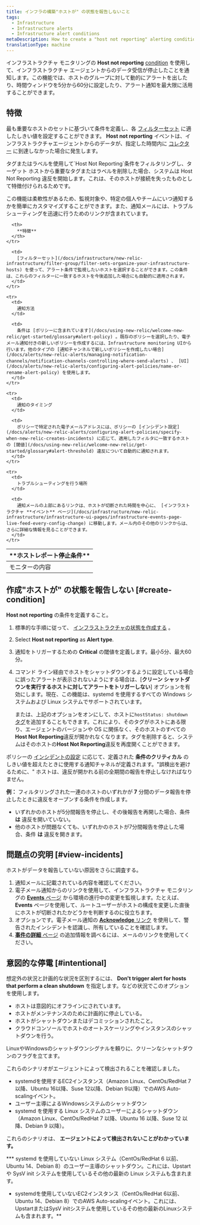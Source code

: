 ```yaml
---
title: インフラの構築"ホストが" の状態を報告しないこと
tags:
  - Infrastructure
  - Infrastructure alerts
  - Infrastructure alert conditions
metaDescription: How to create a "host not reporting" alerting condition for infrastructure monitoring.
translationType: machine
---
```


インフラストラクチャ モニタリングの **Host not reporting** [condition](/docs/infrastructure/new-relic-infrastructure/configuration/infrastructure-alerts-add-edit-or-view-host-alert-information) を使用して、インフラストラクチャ エージェントからのデータ受信が停止したことを通知します。この機能では、ホストのグループに対して動的にアラートを出したり、時間ウィンドウを5分から60分に設定したり、アラート通知を最大限に活用することができます。

## 特徴

最も重要なホストのセットに基づいて条件を定義し、各 [フィルターセット](/docs/infrastructure/new-relic-infrastructure/filter-group/filter-sets-organize-your-infrastructure-hosts) に適したしきい値を設定することができます。 **Host not reporting** イベントは、インフラストラクチャエージェントからのデータが、指定した時間内に [コレクター](/docs/accounts-partnerships/education/getting-started-new-relic/glossary#collector) に到達しなかった場合に発生します。

<Callout variant="caution">
  タグまたはラベルを使用して`Host Not Reporting`条件をフィルタリングし、ターゲット ホストから重要なタグまたはラベルを削除した場合、システムは Host Not Reporting 違反を開始します。これは、そのホストが接続を失ったものとして特徴付けられるためです。
</Callout>

この機能は柔軟性があるため、監視対象や、特定の個人やチームにいつ通知するかを簡単にカスタマイズすることができます。また、通知メールには、トラブルシューティングを迅速に行うためのリンクが含まれています。

<table>
  <thead>
    <tr>
      <th style={{ width: "200px" }}>
        **ホストレポート停止条件**
      </th>

      <th>
        **特徴**
      </th>
    </tr>
  </thead>

  <tbody>
    <tr>
      <td>
        モニターの内容
      </td>

      <td>
        [フィルターセット](/docs/infrastructure/new-relic-infrastructure/filter-group/filter-sets-organize-your-infrastructure-hosts) を使って、アラート条件で監視したいホストを選択することができます。この条件は、これらのフィルターに一致するホストを今後追加した場合にも自動的に適用されます。
      </td>
    </tr>

    <tr>
      <td>
        通知方法
      </td>

      <td>
        条件は [ポリシーに含まれています](/docs/using-new-relic/welcome-new-relic/get-started/glossary#alert-policy) 。既存のポリシーを選択したり、電子メール通知付きの新しいポリシーを作成するには、Infrastructure monitoring UIから行います。他のタイプの [通知チャンネルで新しいポリシーを作成したい場合](/docs/alerts/new-relic-alerts/managing-notification-channels/notification-channels-controlling-where-send-alerts) 、 [UI](/docs/alerts/new-relic-alerts/configuring-alert-policies/name-or-rename-alert-policy) を使用します。
      </td>
    </tr>

    <tr>
      <td>
        通知のタイミング
      </td>

      <td>
        ポリシーで特定された電子メールアドレスには、ポリシーの [インシデント設定](/docs/alerts/new-relic-alerts/configuring-alert-policies/specify-when-new-relic-creates-incidents) に応じて、適用したフィルタに一致するホストの [閾値](/docs/using-new-relic/welcome-new-relic/get-started/glossary#alert-threshold) 違反について自動的に通知されます。
      </td>
    </tr>

    <tr>
      <td>
        トラブルシューティングを行う場所
      </td>

      <td>
        通知メールの上部にあるリンクは、ホストが切断された時間を中心に、 [インフラストラクチャ **イベント** ページ](/docs/infrastructure/new-relic-infrastructure/infrastructure-ui-pages/infrastructure-events-page-live-feed-every-config-change) に移動します。メール内のその他のリンクからは、さらに詳細な情報を見ることができます。
      </td>
    </tr>
  </tbody>
</table>

## 作成"ホストが" の状態を報告しない [#create-condition]

**Host not reporting** の条件を定義すること。

1. 標準的な手順に従って、 [インフラストラクチャの状態を作成する](/docs/infrastructure/new-relic-infrastructure/configuration/infrastructure-alerts-add-edit-or-view-host-alert-information) 。

2. Select **Host not reporting** as **Alert type**.

3. 通知をトリガーするための **Critical** の閾値を定義します。最小5分、最大60分。

4. コマンド ライン経由でホストをシャットダウンするように設定している場合に誤ったアラートが表示されないようにする場合は、\[**クリーン シャットダウンを実行するホストに対してアラートをトリガーしない**] オプションを有効にします。現在、この機能は、systemd を使用するすべての Windows システムおよび Linux システムでサポートされています。

   <Callout variant="tip">または、上記のオプションをオンにして、ホストに`hostStatus: shutdown` [タグ](/docs/new-relic-one/use-new-relic-one/core-concepts/use-tags-help-organize-find-your-data/)を追加することもできます。これにより、そのタグがホストにある限り、エージェントのバージョンや OS に関係なく、そのホストのすべての**Host Not Reporting**違反が開かれなくなります。タグを削除すると、システムはそのホストの**Host Not Reporting**違反を再度開くことができます。</Callout>

ポリシーの [インシデントの設定](/docs/alerts/new-relic-alerts/configuring-alert-policies/specify-when-new-relic-creates-incidents) に応じて、定義された **条件のクリティカル** のしきい値を超えたときに使用する通知チャネルが定義されます。"誤検出を避けるために、" ホストは、違反が開かれる前の全期間の報告を停止しなければなりません。

**例：** フィルタリングされた一連のホストのいずれかが **7** 分間のデータ報告を停止したときに違反をオープンする条件を作成します。

* いずれかのホストが5分間報告を停止し、その後報告を再開した場合、条件 **は** 違反を開いていない。
* 他のホストが問題なくても、いずれかのホストが7分間報告を停止した場合、条件 **は** 違反を開きます。

## 問題点の究明 [#view-incidents]

ホストがデータを報告していない原因をさらに調査する。

1. 通知メールに記載されている内容を確認してください。
2. 電子メール通知からのリンクを使用して、インフラストラクチャ モニタリングの [**Events** ページ](/docs/infrastructure/new-relic-infrastructure/infrastructure-ui-pages/infrastructure-events-page-live-feed-every-config-change) から環境の進行中の変更を監視します。たとえば、 **Events** ページを使用して、ルートユーザーがホストの構成を変更した直後にホストが切断されたかどうかを判断するのに役立ちます。
3. オプションです。電子メール通知の [**Acknowledge** リンク](/docs/alerts/new-relic-alerts/reviewing-alert-incidents/acknowledge-alert-incidents) を使用して、警告されたインシデントを認識し、所有していることを確認します。
4. [**事件の詳細** ページ](/docs/alerts/new-relic-alerts/reviewing-alert-incidents/view-incident-violation-details) の追加情報を調べるには、メールのリンクを使用してください。

## 意図的な停電 [#intentional]

想定外の状況と計画的な状況を区別するには、 **Don't trigger alert for hosts that perform a clean shutdown** を指定します。などの状況でこのオプションを使用します。

* ホストは意図的にオフラインにされています。
* ホストがメンテナンスのために計画的に停止している。
* ホストがシャットダウンまたはデコミッションされたこと。
* クラウドコンソールでホストのオートスケーリングやインスタンスのシャットダウンを行う。

LinuxやWindowsのシャットダウンシグナルを頼りに、クリーンなシャットダウンのフラグを立てます。

これらのシナリオがエージェントによって検出されることを確認しました。

* systemdを使用するEC2インスタンス（Amazon Linux、CentOs/RedHat 7以降、Ubuntu 16以降、Suse 12以降、Debian 9以降）でのAWS Auto-scalingイベント。
* ユーザー主導によるWindowsシステムのシャットダウン
* systemd を使用する Linux システムのユーザーによるシャットダウン（Amazon Linux、CentOs/RedHat 7 以降、Ubuntu 16 以降、Suse 12 以降、Debian 9 以降）。

これらのシナリオは、 **エージェントによって検出されないことがわかっています。**

*** systemd を使用していない Linux システム（CentOs/RedHat 6 以前、Ubuntu 14、Debian 8）のユーザー主導のシャットダウン。これには、Upstart や SysV init システムを使用しているその他の最新の Linux システムも含まれます。
* systemdを使用していないEC2インスタンス（CentOs/RedHat 6以前、Ubuntu 14、Debian 8）でのAWS Auto-scalingイベント。これには、UpstartまたはSysV initシステムを使用しているその他の最新のLinuxシステムも含まれます。**